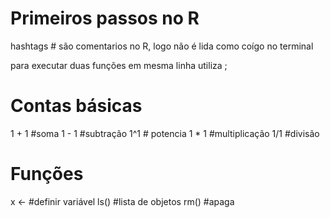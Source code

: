 # Primeiros passos no R

hashtags # são comentarios no R, logo não é lida como coígo no terminal

para executar duas funções em mesma linha utiliza ;

# Contas básicas

1 + 1 #soma
1 - 1 #subtração
1^1 # potencia
1 * 1 #multiplicação
1/1 #divisão

# Funções
x <- #definir variável
ls() #lista de objetos
rm() #apaga
